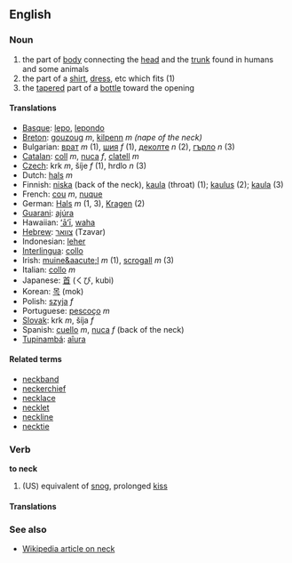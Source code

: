 ==English==

===Noun===
# the part of [[body]] connecting the [[head]] and the [[trunk]] found in humans and some animals
# the part of a [[shirt]], [[dress]], etc which fits (1)
# the [[taper]]ed part of a [[bottle]] toward the opening

====Translations====
*[[Basque]]: [[lepo]], [[lepondo]]
*[[Breton]]: [[gouzoug]] ''m'', [[kilpenn]] ''m'' ''(nape of the neck)''
*Bulgarian: [[врат]] ''m'' (1), [[шия]] ''f'' (1), [[деколте]] ''n'' (2), [[гърло]] ''n'' (3)
*[[Catalan]]: [[coll]] ''m'', [[nuca]] ''f'', [[clatell]] ''m''
*[[Czech]]:  krk  ''m'',  šíje  ''f'' (1),  hrdlo ''n'' (3)
*Dutch: [[hals]] ''m''
*Finnish: [[niska]] (back of the neck), [[kaula]] (throat) (1); [[kaulus]] (2); [[kaula]] (3)
*French: [[cou]] ''m'', [[nuque]]
*German: [[Hals]] ''m'' (1, 3), [[Kragen]] (2)
*[[Guarani]]: [[ajúra]]
*Hawaiian: [[ʻāʻī]], [[waha]]
*[[Hebrew]]: [[צוואר]] (Tzavar)
*Indonesian: [[leher]]
*[[Interlingua]]: [[collo]]
*Irish: [[muine&aacute;l]] ''m'' (1), [[scrogall]] ''m'' (3)
*Italian: [[collo]] ''m''
*Japanese: [[首]] (くび, kubi)
*Korean: [[목]] (mok)
*Polish: [[szyja]] ''f''
*Portuguese: [[pescoço]] ''m''
*[[Slovak]]:  krk  ''m'',  šíja  ''f''
*Spanish: [[cuello]] ''m'', [[nuca]] ''f'' (back of the neck)
*[[Tupinambá]]: [[aîura]]

====Related terms====
*[[neckband]]
*[[neckerchief]]
*[[necklace]]
*[[necklet]]
*[[neckline]]
*[[necktie]]

===Verb===
'''to neck'''
#(US) equivalent of [[snog]], prolonged [[kiss]]

====Translations====


===See also===
*[[en:neck|Wikipedia article on neck]]